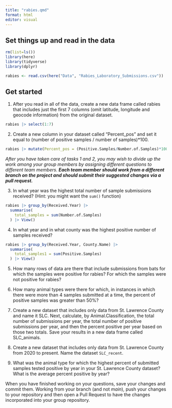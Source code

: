 ```yaml
---
title: "rabies.qmd"
format: html
editor: visual
---
```


## Set things up and read in the data

```r
rm(list=ls())
library(here)
library(tidyverse)
library(dplyr)

rabies <- read.csv(here("Data", "Rabies_Laboratory_Submissions.csv"))
```

## Get started

1.  After you read in all of the data, create a new data frame called rabies that includes just the first 7 columns (omit latitude, longitude and geocode information) from the original dataset.

```r
rabies |> select(1:7)
```

2.  Create a new column in your dataset called "Percent_pos" and set it equal to (number of positive samples / number of samples)\*100.

```r
rabies |> mutate(Percent_pos = (Positive.Samples/Number.of.Samples)*100)
```


*After you have taken care of tasks 1 and 2, you may wish to divide up the work among your group members by assigning different questions to different team members. **Each team member should work from a different branch on the project and should submit their suggested changes via a pull request.***

3.  In what year was the highest total number of sample submissions received? (Hint: you might want the `sum()` function)

```r
rabies |> group_by(Received.Year) |>
  summarise(
    total_samples = sum(Number.of.Samples)
  ) |> View()
```

4.  In what year and in what county was the highest positive number of samples received?

```r
rabies |> group_by(Received.Year, County.Name) |>
  summarise(
    total_samples1 = sum(Positive.Samples)
  ) |> View()
```


5.  How many rows of data are there that include submissions from bats for which the samples were positive for rabies? For which the samples were not positive for rabies?

6.  How many animal types were there for which, in instances in which there were more than 4 samples submitted at a time, the percent of positive samples was greater than 50%?

7.  Create a new dataset that includes only data from St. Lawrence County and name it SLC. Next, calculate, by Animal.Classification, the total number of submissions per year, the total number of positive submissions per year, and then the percent positive per year based on those two totals. Save your results in a new data frame called SLC_animals.

8.  Create a new dataset that includes only data from St. Lawrence County from 2020 to present. Name the dataset `SLC_recent`.

9.  What was the animal type for which the highest percent of submitted samples tested positive by year in your St. Lawrence County dataset? What is the average percent positive by year?

When you have finished working on your questions, save your changes and commit them. Working from your branch (and not *main*), push your changes to your repository and then open a Pull Request to have the changes incorporated into your group repository.
